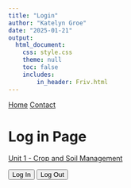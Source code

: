 ```yaml
---
title: "Login"
author: "Katelyn Groe"
date: "2025-01-21"
output:
  html_document:
    css: style.css
    theme: null
    toc: false
    includes: 
        in_header: Friv.html
---
```


<script src="https://identity.netlify.com/v1/netlify-identity-widget.js"></script>


<nav>
  <a href="index.html">Home</a>
  <a href="contact.html">Contact</a>
</nav>

# Log in Page

[Unit 1 - Crop and Soil Management](Modules.html)



<script>
    netlifyIdentity.on("init", user => {
        if (user) {
            document.getElementById("user-info").innerText = "Hello, " + user.email;
        }
    });

    netlifyIdentity.on("login", user => {
        document.getElementById("user-info").innerText = "Hello, " + user.email;
    });

    netlifyIdentity.on("logout", () => {
        document.getElementById("user-info").innerText = "";
    });
</script>


<button onclick="netlifyIdentity.open()">Log In</button>
<button onclick="netlifyIdentity.logout()">Log Out</button>
<p id="user-info"></p>

<script>
    netlifyIdentity.on("login", user => {
        const email = user.email;

        // Define where each user should go
        const userPages = {
            "kgroe@iastate.edu": "Modules.html",
            "aalthaus@iastate.edu": "rhuffman.html",
            "admin@example.com": "admin.html",
            "default": "default.html" // Redirect for unknown users
        };

        // Find the correct page for the user
        const redirectPage = userPages[email] || userPages["default"];

        // Redirect user
        window.location.href = redirectPage;
    });

    netlifyIdentity.on("logout", () => {
        window.location.href = "index.html"; // Send them back to home on logout
    });
</script>
